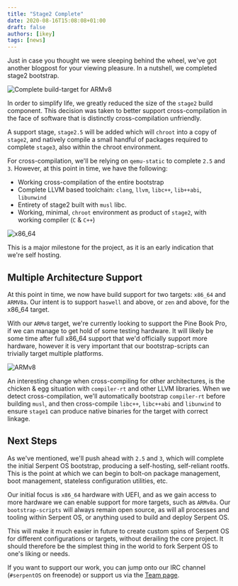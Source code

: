 ```yaml
---
title: "Stage2 Complete"
date: 2020-08-16T15:08:08+01:00
draft: false
authors: [ikey]
tags: [news]
---
```


Just in case you thought we were sleeping behind the wheel, we've got
another blogpost for your viewing pleasure. In a nutshell, we completed
stage2 bootstrap.

<more></more>

![Complete build-target for ARMv8](./ARMv8.webp)

In order to simplify life, we greatly reduced the size of the `stage2` build component.
This decision was taken to better support cross-compilation in the face of software that
is distinctly cross-compilation unfriendly.

A support stage, `stage2.5` will be added which will `chroot` into a copy of `stage2`, and
natively compile a small handful of packages required to complete `stage3`, also within the
chroot environment.

For cross-compilation, we'll be relying on `qemu-static` to complete `2.5` and `3`.
However, at this point in time, we have the following:

 - Working cross-compilation of the entire bootstrap
 - Complete LLVM based toolchain: `clang`, `llvm`, `libc++`, `lib++abi`, `libunwind`
 - Entirety of stage2 built with `musl` libc.
 - Working, minimal, `chroot` environment as product of `stage2`, with working compiler (`C` & `C++`)

![x86_64](./x86_64.webp "Working x86_64 chroot")

This is a major milestone for the project, as it is an early indication that we're self hosting.

## Multiple Architecture Support

At this point in time, we now have build support for two targets: `x86_64` and `ARMV8a`.
Our intent is to support `haswell` and above, or `zen` and above, for the x86_64 target.

With our `ARMv8` target, we're currently looking to support the Pine Book Pro, if we can
manage to get hold of some testing hardware. It will likely be some time after full
x86_64 support that we'd officially support more hardware, however it is very important
that our bootstrap-scripts can trivially target multiple platforms.

![ARMv8](./ARMv8.webp "ARMv8 validation")

An interesting change when cross-compiling for other architectures, is the chicken & egg
situation with `compiler-rt` and other LLVM libraries. When we detect cross-compilation,
we'll automatically bootstrap `compiler-rt` before building `musl`, and then cross-compile
`libc++`, `libc++abi` and `libunwind` to ensure `stage1` can produce native binaries for
the target with correct linkage.

## Next Steps

As we've mentioned, we'll push ahead with `2.5` and `3`, which will complete the initial
Serpent OS bootstrap, producing a self-hosting, self-reliant rootfs. This is the point
at which we can begin to bolt-on package management, boot management, stateless configuration
utilities, etc.

Our initial focus is `x86_64` hardware with UEFI, and as we gain access to more hardware we
can enable support for more targets, such as `ARMv8a`. Our `bootstrap-scripts` will always
remain open source, as will all processes and tooling within Serpent OS, or anything used
to build and deploy Serpent OS.

This will make it much easier in future to create custom spins of Serpent OS for different
configurations or targets, without derailing the core project. It should therefore be the
simplest thing in the world to fork Serpent OS to one's liking or needs.

If you want to support our work, you can jump onto our IRC channel (`#serpentOS` on freenode)
or support us via the [Team page](/team).
